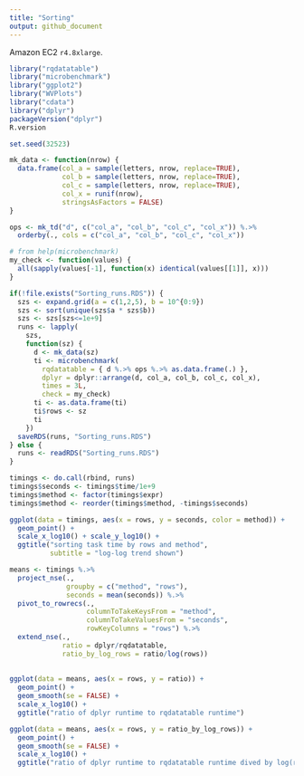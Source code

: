 ```yaml
---
title: "Sorting"
output: github_document
---
```

 
Amazon EC2 `r4.8xlarge`.

```r
library("rqdatatable")
library("microbenchmark")
library("ggplot2")
library("WVPlots")
library("cdata")
library("dplyr")
packageVersion("dplyr")
R.version

set.seed(32523)

mk_data <- function(nrow) {
  data.frame(col_a = sample(letters, nrow, replace=TRUE),
             col_b = sample(letters, nrow, replace=TRUE),
             col_c = sample(letters, nrow, replace=TRUE),
             col_x = runif(nrow),
             stringsAsFactors = FALSE)
}
```


```r
ops <- mk_td("d", c("col_a", "col_b", "col_c", "col_x")) %.>%
  orderby(., cols = c("col_a", "col_b", "col_c", "col_x"))

# from help(microbenchmark)
my_check <- function(values) {
  all(sapply(values[-1], function(x) identical(values[[1]], x)))
}

if(!file.exists("Sorting_runs.RDS")) {
  szs <- expand.grid(a = c(1,2,5), b = 10^{0:9})
  szs <- sort(unique(szs$a * szs$b))
  szs <- szs[szs<=1e+9]
  runs <- lapply(
    szs,
    function(sz) {
      d <- mk_data(sz)
      ti <- microbenchmark(
        rqdatatable = { d %.>% ops %.>% as.data.frame(.) },
        dplyr = dplyr::arrange(d, col_a, col_b, col_c, col_x),
        times = 3L,
        check = my_check)
      ti <- as.data.frame(ti)
      ti$rows <- sz
      ti
    })
  saveRDS(runs, "Sorting_runs.RDS")
} else {
  runs <- readRDS("Sorting_runs.RDS")
}
```

```r
timings <- do.call(rbind, runs)
timings$seconds <- timings$time/1e+9
timings$method <- factor(timings$expr)
timings$method <- reorder(timings$method, -timings$seconds)

ggplot(data = timings, aes(x = rows, y = seconds, color = method)) +
  geom_point() + 
  scale_x_log10() + scale_y_log10() +
  ggtitle("sorting task time by rows and method",
          subtitle = "log-log trend shown")

means <- timings %.>%
  project_nse(., 
              groupby = c("method", "rows"), 
              seconds = mean(seconds)) %.>%
  pivot_to_rowrecs(., 
                   columnToTakeKeysFrom = "method",
                   columnToTakeValuesFrom = "seconds",
                   rowKeyColumns = "rows") %.>%
  extend_nse(., 
             ratio = dplyr/rqdatatable,
             ratio_by_log_rows = ratio/log(rows))
  
  
ggplot(data = means, aes(x = rows, y = ratio)) +
  geom_point() + 
  geom_smooth(se = FALSE) +
  scale_x_log10() + 
  ggtitle("ratio of dplyr runtime to rqdatatable runtime")

ggplot(data = means, aes(x = rows, y = ratio_by_log_rows)) +
  geom_point() + 
  geom_smooth(se = FALSE) +
  scale_x_log10() + 
  ggtitle("ratio of dplyr runtime to rqdatatable runtime dived by log(rows)")
```


